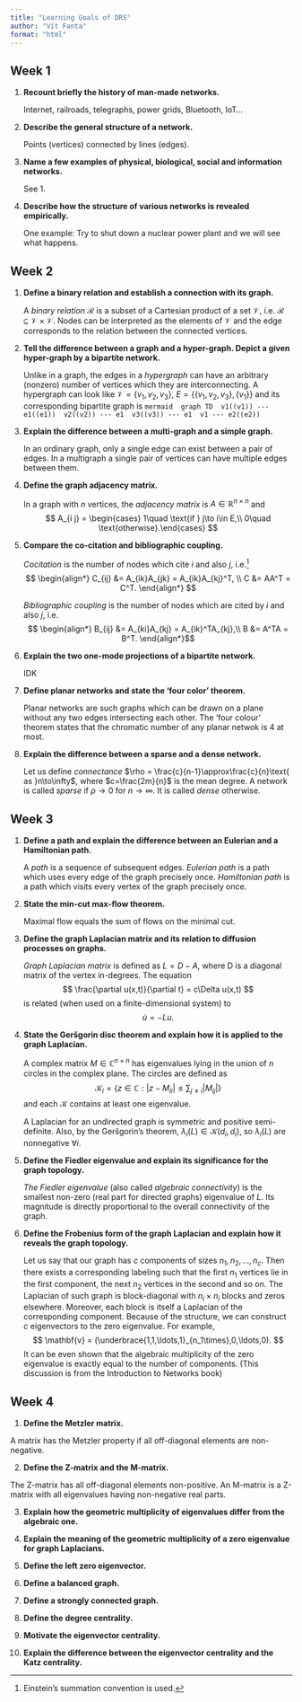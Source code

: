 ```yaml
---
title: "Learning Goals of DRS"
author: "Vít Fanta"
format: "html"
---
```


## Week 1

1. **Recount briefly the history of man-made networks.**
    
    Internet, railroads, telegraphs, power grids, Bluetooth, IoT...
   
2. **Describe the general structure of a network.**

    Points (vertices) connected by lines (edges).
3. **Name a few examples of physical, biological, social and information networks.**

    See 1.
4. **Describe how the structure of various networks is revealed empirically.**

    One example: Try to shut down a nuclear power plant and we will see what happens.

## Week 2

1. **Define a binary relation and establish a connection with its graph.**

    A *binary relation* $\mathcal{R}$
    is a subset of a Cartesian product of a set $\mathcal{V}$, i.e. $\mathcal{R}\subseteq\mathcal{V}\times\mathcal{V}$.
    Nodes can be interpreted as the elements of 
    $\mathcal{V}$ and the edge corresponds to the relation between the connected vertices.
2. **Tell the difference between a graph and a hyper-graph. Depict a given hyper-graph by a bipartite network.**

    Unlike in a graph, the edges in a *hypergraph* can have an
    arbitrary (nonzero) number of vertices which they are interconnecting. A hypergraph can look like
    $\mathcal{V} = \{v_1, v_2, v_3\}$, $E=\{\{v_1, v_2, v_3\}, \{v_1\}\}$ and its corresponding bipartite graph is
    ```mermaid
    graph TD
    v1((v1)) --- e1((e1))
    v2((v2)) --- e1
    v3((v3)) --- e1
    v1 --- e2((e2))
    ```

3. **Explain the difference between a multi-graph and a simple graph.**

    In an ordinary graph, only a single edge can exist between
    a pair of edges. In a multigraph a single pair of vertices
    can have multiple edges between them.

4. **Define the graph adjacency matrix.**

    In a graph with $n$ vertices, the *adjacency matrix* is $A\in\mathbb{R}^{n\times n}$ and 
    $$ A_{i j} = \begin{cases} 1\quad \text{if } j\to i\in E,\\
    0\quad \text{otherwise}.\end{cases} $$

5. **Compare the co-citation and bibliographic coupling.**
    
    *Cocitation* is the number of nodes which cite $i$ and also $j$, i.e.[^1]
    $$ \begin{align*} C_{ij} &= A_{ik}A_{jk} = A_{ik}A_{kj}^T, \\
        C &= AA^T = C^T.
        \end{align*}
    $$

    *Bibliographic coupling* is the number of nodes which are cited by $i$ and also $j$, i.e.
    $$
    \begin{align*}
        B_{ij} &= A_{ki}A_{kj} = A_{ik}^TA_{kj},\\
        B &= A^TA = B^T.
    \end{align*}$$
    
    [^1]: Einstein's summation convention is used.

6. **Explain the two one-mode projections of a bipartite network.**

    IDK

7. **Define planar networks and state the 'four color' theorem.**

    Planar networks are such graphs which can be drawn on a plane without any two edges intersecting each other. The 'four colour' theorem states that the chromatic number of any planar netwok is $4$ at most.

8. **Explain the difference between a sparse and a dense network.**

    Let us define *connectance* $\rho = \frac{c}{n-1}\approx\frac{c}{n}\text{ as }n\to\infty$, where $c=\frac{2m}{n}$ is the mean degree. A network is called *sparse* if $\rho\to0$ for $n\to\infty$. It is called *dense* otherwise.

## Week 3

1. **Define a path and explain the difference between an Eulerian and a Hamiltonian path.**

    A *path* is a sequence of subsequent edges. *Eulerian path* is a path which uses every edge of the graph precisely once. *Hamiltonian path* is a path which visits every vertex of the graph precisely once.

2. **State the min-cut max-flow theorem.**

    Maximal flow equals the sum of flows on the minimal cut.

3. **Define the graph Laplacian matrix and its relation to diffusion processes on graphs.**

    *Graph Laplacian matrix* is defined as $L = D - A$, where
    D is a diagonal matrix of the vertex in-degrees. The equation
    $$
        \frac{\partial u(x,t)}{\partial t} = c\Delta u(x,t)
    $$
    is related (when used on a finite-dimensional system) to
    $$
        \dot{u} = -Lu.
    $$
4. **State the Geršgorin disc theorem and explain how it is applied to the graph Laplacian.**

    A complex matrix $M\in\mathbb{C}^{n\times n}$ has eigenvalues
    lying in the union of $n$ circles in the complex plane.
    The circles are defined as 
    $$
    \mathcal{K}_i = \{ z\in\mathbb{C} : |z-M_{ii}|\leq \sum_{j\neq i}|M_{ij}| \}
    $$
    and each $\mathcal{K}$ contains at least one eigenvalue.

    A Laplacian for an undirected graph is symmetric and positive semi-definite. Also, by the Geršgorin's theorem,
    $\lambda_i(L)\in\mathcal{K}(d_i, d_i)$, so $\lambda_i(L)$ are nonnegative $\forall i$.

5. **Define the Fiedler eigenvalue and explain its significance for the graph topology.**

    *The Fiedler eigenvalue* (also called *algebraic connectivity*) is the smallest non-zero (real part for directed graphs) eigenvalue of $L$. Its magnitude is directly proportional to the overall connectivity of the graph.

6. **Define the Frobenius form of the graph Laplacian and explain how it reveals the graph topology.**

    Let us say that our graph has $c$ components of sizes
    $n_1, n_2,\ldots,n_c$. Then there exists a corresponding labeling such that the first $n_1$ vertices lie in the first component, the next $n_2$ vertices in the second and so on.
    The Laplacian of such graph is block-diagonal with $n_i\times n_i$ blocks and zeros elsewhere. Moreover, each block is itself a Laplacian of the corresponding component. Because of the structure, we can construct $c$ eigenvectors to the zero eigenvalue. For example,
    $$
        \mathbf{v} = (\underbrace{1,1,\ldots,1}_{n_1\times},0,\ldots,0).
    $$
    It can be even shown that the algebraic multiplicity of the zero eigenvalue is exactly equal to the number of components.
    (This discussion is from the Introduction to Networks book)

## Week 4


1. **Define the Metzler matrix.**

A matrix has the Metzler property if all off-diagonal 
elements are non-negative. 

2. **Define the Z-matrix and the M-matrix.**

The Z-matrix has all off-diagonal elements
non-positive. An M-matrix is a Z-matrix with all eigenvalues having non-negative real parts.

3. **Explain how the geometric multiplicity of eigenvalues differ from the algebraic one.**



4. **Explain the meaning of the geometric multiplicity of a zero eigenvalue for graph Laplacians.**
5. **Define the left zero eigenvector.**
6. **Define a balanced graph.**
7. **Define a strongly connected graph.**
8. **Define the degree centrality.**
9. **Motivate the eigenvector centrality.**
10. **Explain the difference between the eigenvector centrality and the Katz centrality.**

